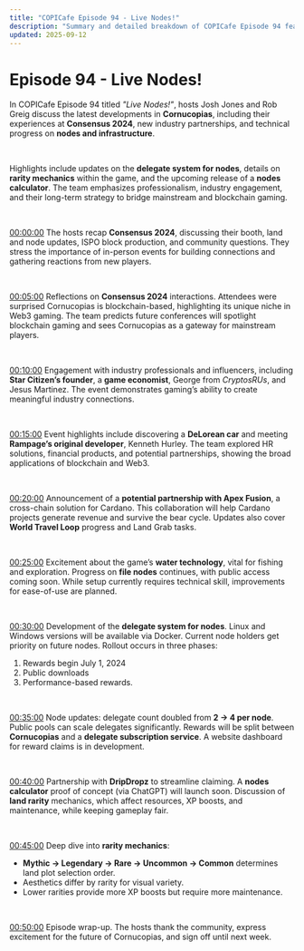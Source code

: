 ```yaml
---
title: "COPICafe Episode 94 - Live Nodes!"
description: "Summary and detailed breakdown of COPICafe Episode 94 featuring Consensus 2024 highlights, industry partnerships, delegate system for nodes, rarity mechanics, and the upcoming nodes calculator."
updated: 2025-09-12
---
```


# Episode 94 - <span className="text-orange-500">Live Nodes!</span>  

In COPICafe Episode 94 titled *"Live Nodes!"*, hosts Josh Jones and Rob Greig discuss the latest developments in **Cornucopias**, including their experiences at **Consensus 2024**, new industry partnerships, and technical progress on **nodes and infrastructure**.  

</br>  

Highlights include updates on the **delegate system for nodes**, details on **rarity mechanics** within the game, and the upcoming release of a **nodes calculator**. The team emphasizes professionalism, industry engagement, and their long-term strategy to bridge mainstream and blockchain gaming.  

</br>  

[00:00:00](https://www.youtube.com/watch?v=w-SxyBOg1f0&t=0) The hosts recap **Consensus 2024**, discussing their booth, land and node updates, ISPO block production, and community questions. They stress the importance of in-person events for building connections and gathering reactions from new players.  

</br>  

[00:05:00](https://www.youtube.com/watch?v=w-SxyBOg1f0&t=300) Reflections on **Consensus 2024** interactions. Attendees were surprised Cornucopias is blockchain-based, highlighting its unique niche in Web3 gaming. The team predicts future conferences will spotlight blockchain gaming and sees Cornucopias as a gateway for mainstream players.  

</br>  

[00:10:00](https://www.youtube.com/watch?v=w-SxyBOg1f0&t=600) Engagement with industry professionals and influencers, including **Star Citizen’s founder**, a **game economist**, George from *CryptosRUs*, and Jesus Martinez. The event demonstrates gaming’s ability to create meaningful industry connections.  

</br>  

[00:15:00](https://www.youtube.com/watch?v=w-SxyBOg1f0&t=900) Event highlights include discovering a **DeLorean car** and meeting **Rampage’s original developer**, Kenneth Hurley. The team explored HR solutions, financial products, and potential partnerships, showing the broad applications of blockchain and Web3.  

</br>  

[00:20:00](https://www.youtube.com/watch?v=w-SxyBOg1f0&t=1200) Announcement of a **potential partnership with Apex Fusion**, a cross-chain solution for Cardano. This collaboration will help Cardano projects generate revenue and survive the bear cycle. Updates also cover **World Travel Loop** progress and Land Grab tasks.  

</br>  

[00:25:00](https://www.youtube.com/watch?v=w-SxyBOg1f0&t=1500) Excitement about the game’s **water technology**, vital for fishing and exploration. Progress on **file nodes** continues, with public access coming soon. While setup currently requires technical skill, improvements for ease-of-use are planned.  

</br>  

[00:30:00](https://www.youtube.com/watch?v=w-SxyBOg1f0&t=1800) Development of the **delegate system for nodes**. Linux and Windows versions will be available via Docker. Current node holders get priority on future nodes. Rollout occurs in three phases:  
1. Rewards begin July 1, 2024  
2. Public downloads  
3. Performance-based rewards.  

</br>  

[00:35:00](https://www.youtube.com/watch?v=w-SxyBOg1f0&t=2100) Node updates: delegate count doubled from **2 → 4 per node**. Public pools can scale delegates significantly. Rewards will be split between **Cornucopias** and a **delegate subscription service**. A website dashboard for reward claims is in development.  

</br>  

[00:40:00](https://www.youtube.com/watch?v=w-SxyBOg1f0&t=2400) Partnership with **DripDropz** to streamline claiming. A **nodes calculator** proof of concept (via ChatGPT) will launch soon. Discussion of **land rarity** mechanics, which affect resources, XP boosts, and maintenance, while keeping gameplay fair.  

</br>  

[00:45:00](https://www.youtube.com/watch?v=w-SxyBOg1f0&t=2700) Deep dive into **rarity mechanics**:  
- **Mythic → Legendary → Rare → Uncommon → Common** determines land plot selection order.  
- Aesthetics differ by rarity for visual variety.  
- Lower rarities provide more XP boosts but require more maintenance.  

</br>  

[00:50:00](https://www.youtube.com/watch?v=w-SxyBOg1f0&t=3000) Episode wrap-up. The hosts thank the community, express excitement for the future of Cornucopias, and sign off until next week.  
